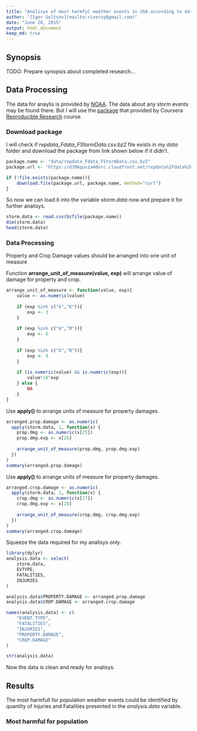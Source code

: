 ```yaml
---
title: "Analisys of most harmful weather events in USA according to data of NOAA Storm Database"
author: "[Igor Goltsov](mailto:riversy@gmail.com)"
date: "June 20, 2015"
output: html_document
keep_md: true
---
```


## Synopsis

TODO: Prepare synopsis about completed research...

## Data Processing

The data for anaylis is provided by [NOAA][1]. The data about any storm events may be found there. But I will use the [package][2] that provided by Coursera [Reproducible Research][3] course. 

### Download package

I will check if *repdata_Fdata_FStormData.csv.bz2* file exists in my *data* folder and download the package from link shown below if it didn't.

```r
package.name <- "data/repdata_Fdata_FStormData.csv.bz2"
package.url <- "https://d396qusza40orc.cloudfront.net/repdata%2Fdata%2FStormData.csv.bz2"

if (!file.exists(package.name)){
    download.file(package.url, package.name, method="curl")
}    
```

So now we can load it into the variable *storm.data* now and prepare it for further analisys. 

```r
storm.data <- read.csv(bzfile(package.name))
dim(storm.data)
head(storm.data)
```

### Data Processing

Property and Crop Damage values should be arranged into one unit of measure

Function **arrange_unit_of_measure(value, exp)** will arrange value of damage for property and crop.

```r
arrange_unit_of_measure <- function(value, exp){
    value <- as.numeric(value)
    
    if (exp %in% c("k","K")){
        exp <- 3
    }
    
    if (exp %in% c("m","M")){
        exp <- 6
    }
    
    if (exp %in% c("b","B")){
        exp <- 9
    }
    
    if (is.numeric(value) && is.numeric(exp)){
        value*10^exp
    } else {
        NA
    }
}
```

Use **apply()** to arrange units of measure for property damages.

```r
arranged.prop.damage <- as.numeric(
  apply(storm.data, 1, function(x) { 
    prop.dmg <- as.numeric(x[25])
    prop.dmg.exp <- x[26] 
    
    arrange_unit_of_measure(prop.dmg, prop.dmg.exp)
  })
)
summary(arranged.prop.damage)
```

Use **apply()** to arrange units of measure for property damages.

```r
arranged.crop.damage <- as.numeric(
  apply(storm.data, 1, function(x) { 
    crop.dmg <- as.numeric(x[27])
    crop.dmg.exp <- x[28] 
    
    arrange_unit_of_measure(crop.dmg, crop.dmg.exp)
  })
)
summary(arranged.crop.damage)
```

Squeeze the data required for my analisys only.

```r
library(dplyr)
analysis.data <- select(
    storm.data,
    EVTYPE,
    FATALITIES,
    INJURIES
)

analysis.data$PROPERTY.DAMAGE <- arranged.prop.damage
analysis.data$CROP.DAMAGE <- arranged.crop.damage

names(analysis.data) <- c(
    "EVENT.TYPE",
    "FATALITIES",
    "INJURIES",
    "PROPERTY.DAMAGE",
    "CROP.DAMAGE"    
)

str(analysis.data)
```

Now the data is clean and ready for analisys. 

## Results

The most harmfull for population weather events could be identified by quantity of Injuries and Fatalities presented in the *analysis.data* variable. 

### Most harmful for population









[1]:http://www.ncdc.noaa.gov/stormevents/
[2]:https://d396qusza40orc.cloudfront.net/repdata%2Fdata%2FStormData.csv.bz2
[3]:https://class.coursera.org/repdata-015
